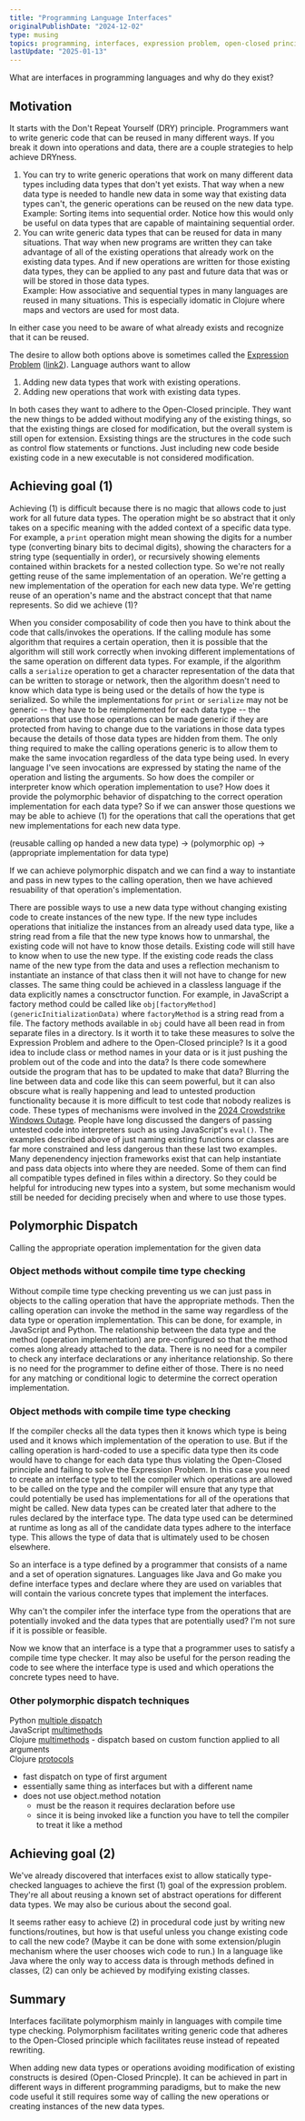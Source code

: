 ```yaml
---
title: "Programming Language Interfaces"
originalPublishDate: "2024-12-02"
type: musing
topics: programming, interfaces, expression problem, open-closed principle, protected variations, information hiding, DRY
lastUpdate: "2025-01-13"
---
```


What are interfaces in programming languages and why do they exist?

## Motivation

It starts with the Don't Repeat Yourself (DRY) principle. Programmers want to write generic code that can be reused in many different ways. If you break it down into operations and data, there are a couple strategies to help achieve DRYness.
1. You can try to write generic operations that work on many different data types including data types that don't yet exists. That way when a new data type is needed to handle new data in some way that existing data types can't, the generic operations can be reused on the new data type.  
  Example: Sorting items into sequential order. Notice how this would only be useful on data types that are capable of maintaining sequential order.
2. You can write generic data types that can be reused for data in many situations. That way when new programs are written they can take advantage of all of the existing operations that already work on the existing data types. And if new operations are written for those existing data types, they can be applied to any past and future data that was or will be stored in those data types.  
  Example: How associative and sequential types in many languages are reused in many situations. This is especially idomatic in Clojure where maps and vectors are used for most data.

In either case you need to be aware of what already exists and recognize that it can be reused.

The desire to allow both options above is sometimes called the [Expression Problem](https://wiki.c2.com/?ExpressionProblem) ([link2](https://eli.thegreenplace.net/2016/the-expression-problem-and-its-solutions/)). Language authors want to allow
1. Adding new data types that work with existing operations.
2. Adding new operations that work with existing data types.

In both cases they want to adhere to the Open-Closed principle. They want the new things to be added without modifying any of the existing things, so that the existing things are closed for modification, but the overall system is still open for extension. Exsisting things are the structures in the code such as control flow statements or functions. Just including new code beside existing code in a new executable is not considered modification. 

## Achieving goal (1) 
Achieving (1) is difficult because there is no magic that allows code to just work for all future data types. The operation might be so abstract that it only takes on a specific meaning with the added context of a specific data type. For example, a `print` operation might mean showing the digits for a number type (converting binary bits to decimal digits), showing the characters for a string type (sequentially in order), or recursively showing elements contained within brackets for a nested collection type. So we're not really getting reuse of the same implementation of an operation. We're getting a new implementation of the operation for each new data type. We're getting reuse of an operation's name and the abstract concept that that name represents. So did we achieve (1)?

When you consider composability of code then you have to think about the code that calls/invokes the operations. If the calling module has some algorithm that requires a certain operation, then it is possible that the algorithm will still work correctly when invoking different implementations of the same operation on different data types. For example, if the algorithm calls a `serialize` operation to get a character representation of the data that can be written to storage or network, then the algorithm doesn't need to know which data type is being used or the details of how the type is serialized. So while the implementations for `print` or `serialize` may not be generic -- they have to be reimplemented for each data type -- the operations that use those operations can be made generic if they are protected from having to change due to the variations in those data types because the details of those data types are hidden from them. The only thing required to make the calling operations generic is to allow them to make the same invocation regardless of the data type being used. In every language I've seen invocations are expressed by stating the name of the operation and listing the arguments. So how does the compiler or interpreter know which operation implementation to use? How does it provide the polymorphic behavior of dispatching to the correct operation implementation for each data type? So if we can answer those questions we may be able to achieve (1) for the operations that call the operations that get new implementations for each new data type.

(reusable calling op handed a new data type) -> (polymorphic op) -> (appropriate implementation for data type)

If we can achieve polymorphic dispatch and we can find a way to instantiate and pass in new types to the calling operation, then we have achieved resuability of that operation's implementation.

There are possible ways to use a new data type without changing existing code to create instances of the new type. If the new type includes operations that initialize the instances from an already used data type, like a string read from a file that the new type knows how to unmarshal, the existing code will not have to know those details. Existing code will still have to know when to use the new type. If the existing code reads the class name of the new type from the data and uses a reflection mechanism to instantiate an instance of that class then it will not have to change for new classes. The same thing could be achieved in a classless language if the data explicitly names a consctructor function. For example, in JavaScript a factory method could be called like `obj[factoryMethod](genericInitializationData)` where `factoryMethod` is a string read from a file. The factory methods available in `obj` could have all been read in from separate files in a directory. Is it worth it to take these measures to solve the Expression Problem and adhere to the Open-Closed principle? Is it a good idea to include class or method names in your data or is it just pushing the problem out of the code and into the data? Is there code somewhere outside the program that has to be updated to make that data? Blurring the line between data and code like this can seem powerful, but it can also obscure what is really happening and lead to untested production functionality because it is more difficult to test code that nobody realizes is code. These types of mechanisms were involved in the [2024 Crowdstrike Windows Outage](https://en.wikipedia.org/wiki/2024_CrowdStrike-related_IT_outages#Background). People have long discussed the dangers of passing untested code into interpreters such as using JavaScript's `eval()`. The examples described above of just naming existing functions or classes are far more constrained and less dangerous than these last two examples. Many depenendency injection frameworks exist that can help instantiate and pass data objects into where they are needed. Some of them can find all compatible types defined in files within a directory. So they could be helpful for introducing new types into a system, but some mechanism would still be needed for deciding precisely when and where to use those types. 

## Polymorphic Dispatch

Calling the appropriate operation implementation for the given data

### Object methods without compile time type checking

Without compile time type checking preventing us we can just pass in objects to the calling operation that have the appropriate methods. Then the calling operation can invoke the method in the same way regardless of the data type or operation implementation. This can be done, for example, in JavaScript and Python. The relationship between the data type and the method (operation implementation) are pre-configured so that the method comes along already attached to the data. There is no need for a compiler to check any interface declarations or any inheritance relationship. So there is no need for the programmer to define either of those. There is no need for any matching or conditional logic to determine the correct operation implementation.

### Object methods with compile time type checking

If the compiler checks all the data types then it knows which type is being used and it knows which implementation of the operation to use. But if the calling operation is hard-coded to use a specific data type then its code would have to change for each data type thus violating the Open-Closed principle and failing to solve the Expression Problem. In this case you need to create an interface type to tell the compiler which operations are allowed to be called on the type and the compiler will ensure that any type that could potentially be used has implementations for all of the operations that might be called. New data types can be created later that adhere to the rules declared by the interface type. The data type used can be determined at runtime as long as all of the candidate data types adhere to the interface type. This allows the type of data that is ultimately used to be chosen elsewhere.

So an interface is a type defined by a programmer that consists of a name and a set of operation signatures. Languages like Java and Go make you define interface types and declare where they are used on variables that will contain the various concrete types that implement the interfaces.

Why can't the compiler infer the interface type from the operations that are potentially invoked and the data types that are potentially used? I'm not sure if it is possible or feasible.

Now we know that an interface is a type that a programmer uses to satisfy a compile time type checker. It may also be useful for the person reading the code to see where the interface type is used and which operations the concrete types need to have.

### Other polymorphic dispatch techniques

Python [multiple dispatch](https://stackoverflow.com/questions/66711586/is-there-any-difference-between-multimethod-and-multipledispatch)  
JavaScript [multimethods](https://github.com/caderek/arrows/tree/master/packages/multimethod)  
Clojure [multimethods](https://clojure.org/reference/multimethods) - dispatch based on custom function applied to all arguments  
Clojure [protocols](https://clojure.org/reference/protocols)  
  - fast dispatch on type of first argument
  - essentially same thing as interfaces but with a different name
  - does not use object.method notation
    - must be the reason it requires declaration before use
    - since it is being invoked like a function you have to tell the compiler to treat it like a method


## Achieving goal (2)

We've already discovered that interfaces exist to allow statically type-checked languages to achieve the first (1) goal of the expression problem. They're all about reusing a known set of abstract operations for different data types. We may also be curious about the second goal.

It seems rather easy to achieve (2) in procedural code just by writing new functions/routines, but how is that useful unless you change existing code to call the new code? (Maybe it can be done with some extension/plugin mechanism where the user chooses wich code to run.) In a language like Java where the only way to access data is through methods defined in classes, (2) can only be achieved by modifying existing classes.


## Summary

Interfaces facilitate polymorphism mainly in languages with compile time type checking. Polymorphism facilitates writing generic code that adheres to the Open-Closed principle which facilitates reuse instead of repeated rewriting.

When adding new data types or operations avoiding modification of existing constructs is desired (Open-Closed Princple). It can be achieved in part in different ways in different programming paradigms, but to make the new code useful it still requires some way of calling the new operations or creating instances of the new data types.




